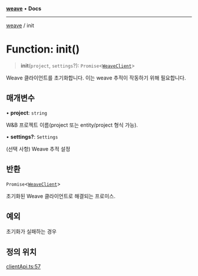 [**weave**](../README.mdx) • **Docs**

***

[weave](../README.mdx) / init

# Function: init()

> **init**(`project`, `settings`?): `Promise`\<[`WeaveClient`](../classes/WeaveClient.mdx)>

Weave 클라이언트를 초기화합니다. 이는 weave 추적이 작동하기 위해 필요합니다.

## 매개변수

• **project**: `string`

W\&B 프로젝트 이름(project 또는 entity/project 형식 가능).

• **settings?**: `Settings`

(선택 사항) Weave 추적 설정

## 반환

`Promise`\<[`WeaveClient`](../classes/WeaveClient.mdx)>

초기화된 Weave 클라이언트로 해결되는 프로미스.

## 예외

초기화가 실패하는 경우

## 정의 위치

[clientApi.ts:57](https://github.com/wandb/weave/blob/e2313369cb35bc1b6f97c70539926dd951ead21e/sdks/node/src/clientApi.ts#L57)

